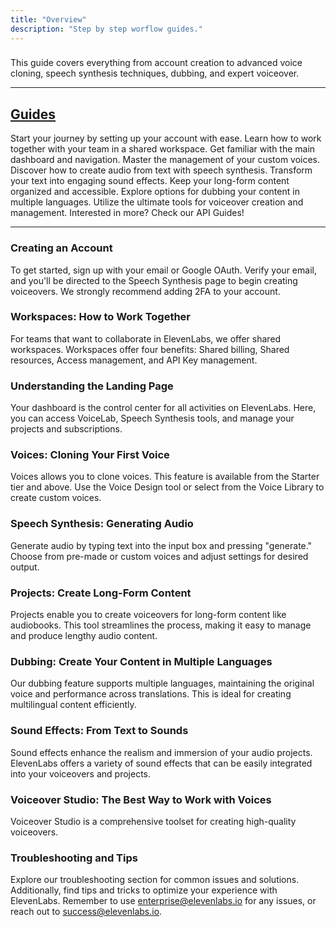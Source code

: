 ```yaml
---
title: "Overview"
description: "Step by step worflow guides."
---
```


###
This guide covers everything from account creation to advanced voice cloning, speech synthesis techniques, dubbing, and expert voiceover.

---


## [Guides](/guides)
<CardGroup cols={2}>
  <Card title="Creating an Account" icon="user-plus" href="/guides/creating-the-account">
    Start your journey by setting up your account with ease.
  </Card>
  <Card title="Workspace: Collaborating with Your Team" icon="users" href="/guides/workspace">
    Learn how to work together with your team in a shared workspace.
  </Card>
  <Card title="Understanding the Landing Page" icon="page" href="/guides/landing-page">
    Get familiar with the main dashboard and navigation.
  </Card>
  <Card title="Managing Your Voices" icon="microphone" href="/guides/voices">
    Master the management of your custom voices.
  </Card>
  <Card title="Speech Synthesis: Generating Audio" icon="volume-high" href="/guides/speech-synthesis">
    Discover how to create audio from text with speech synthesis.
  </Card>
  <Card title="Sound Effects: From Text to Sounds" icon="headphones" href="/guides/sound-effects">
    Transform your text into engaging sound effects.
  </Card>
  <Card title="Managing Long-Form Content" icon="podcast" href="/guides/projects">
    Keep your long-form content organized and accessible.
  </Card>
  <Card title="Dubbing: Multilingual Support" icon="language" href="/guides/dubbing">
    Explore options for dubbing your content in multiple languages.
  </Card>
  <Card title="Voiceover Studio: The Best Way to Work with Voices" icon="microphone-lines" href="/guides/voiceover-studio">
    Utilize the ultimate tools for voiceover creation and management.
  </Card>
  <Card title="API Guides" icon="code" href="/api-reference/getting-started">
    Interested in more? Check our API Guides!
  </Card>
</CardGroup>

---


### Creating an Account

To get started, sign up with your email or Google OAuth. Verify your email, and you'll be directed to the Speech Synthesis page to begin creating voiceovers. We strongly recommend adding 2FA to your account.

### Workspaces: How to Work Together

For teams that want to collaborate in ElevenLabs, we offer shared workspaces. Workspaces offer four benefits: Shared billing, Shared resources, Access management, and API Key management.

### Understanding the Landing Page

Your dashboard is the control center for all activities on ElevenLabs. Here, you can access VoiceLab, Speech Synthesis tools, and manage your projects and subscriptions.

### Voices: Cloning Your First Voice

Voices allows you to clone voices. This feature is available from the Starter tier and above. Use the Voice Design tool or select from the Voice Library to create custom voices.

### Speech Synthesis: Generating Audio

Generate audio by typing text into the input box and pressing "generate." Choose from pre-made or custom voices and adjust settings for desired output.

### Projects: Create Long-Form Content

Projects enable you to create voiceovers for long-form content like audiobooks. This tool streamlines the process, making it easy to manage and produce lengthy audio content.

### Dubbing: Create Your Content in Multiple Languages

Our dubbing feature supports multiple languages, maintaining the original voice and performance across translations. This is ideal for creating multilingual content efficiently.

### Sound Effects: From Text to Sounds

Sound effects enhance the realism and immersion of your audio projects. ElevenLabs offers a variety of sound effects that can be easily integrated into your voiceovers and projects.

### Voiceover Studio: The Best Way to Work with Voices

Voiceover Studio is a comprehensive toolset for creating high-quality voiceovers.

### Troubleshooting and Tips

Explore our troubleshooting section for common issues and solutions. Additionally, find tips and tricks to optimize your experience with ElevenLabs. Remember to use enterprise@elevenlabs.io for any issues, or reach out to success@elevenlabs.io.

